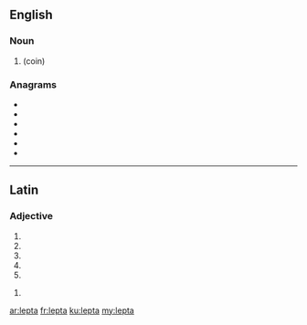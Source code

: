 ==English==

===Noun===
{{head|en|noun plural form}}

# {{plural of|lepton|lang=en}} (coin)

===Anagrams===
* {{l|en|leapt}}
* {{l|en|Patel}}
* {{l|en|petal}}
* {{l|en|plate}}
* {{l|en|pleat}}
* {{l|en|tepal}}

----

==Latin==

===Adjective===
{{la-adj-form|lepta}}

# {{inflection of|leptus||nom|f|s|lang=la}}
# {{inflection of|leptus||nom|n|p|lang=la}}
# {{inflection of|leptus||acc|n|p|lang=la}}
# {{inflection of|leptus||voc|f|s|lang=la}}
# {{inflection of|leptus||voc|n|p|lang=la}}

{{la-adj-form|leptā}}

# {{inflection of|leptus||abl|f|s|lang=la}}

[[ar:lepta]]
[[fr:lepta]]
[[ku:lepta]]
[[my:lepta]]